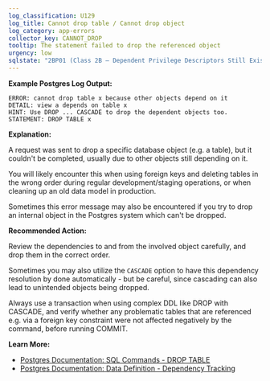 ```yaml
---
log_classification: U129
log_title: Cannot drop table / Cannot drop object
log_category: app-errors
collector_key: CANNOT_DROP
tooltip: The statement failed to drop the referenced object
urgency: low
sqlstate: "2BP01 (Class 2B — Dependent Privilege Descriptors Still Exist: dependent_objects_still_exist)"
---
```


**Example Postgres Log Output:**

```
ERROR: cannot drop table x because other objects depend on it
DETAIL: view a depends on table x
HINT: Use DROP ... CASCADE to drop the dependent objects too.
STATEMENT: DROP TABLE x
```

**Explanation:**

A request was sent to drop a specific database object (e.g. a table), but it
couldn't be completed, usually due to other objects still depending on it.

You will likely encounter this when using foreign keys and deleting tables in the
wrong order during regular development/staging operations, or when cleaning up
an old data model in production.

Sometimes this error message may also be encountered if you try to drop an
internal object in the Postgres system which can't be dropped.

**Recommended Action:**

Review the dependencies to and from the involved object carefully, and drop
them in the correct order.

Sometimes you may also utilize the `CASCADE` option to have this dependency
resolution by done automatically - but be careful, since cascading can also
lead to unintended objects being dropped.

Always use a transaction when using complex DDL like DROP with CASCADE, and verify
whether any problematic tables that are referenced e.g. via a foreign key constraint
were not affected negatively by the command, before running COMMIT.

**Learn More:**

* [Postgres Documentation: SQL Commands - DROP TABLE](https://www.postgresql.org/docs/current/static/sql-droptable.html)
* [Postgres Documentation: Data Definition - Dependency Tracking](https://www.postgresql.org/docs/current/static/ddl-depend.html)
